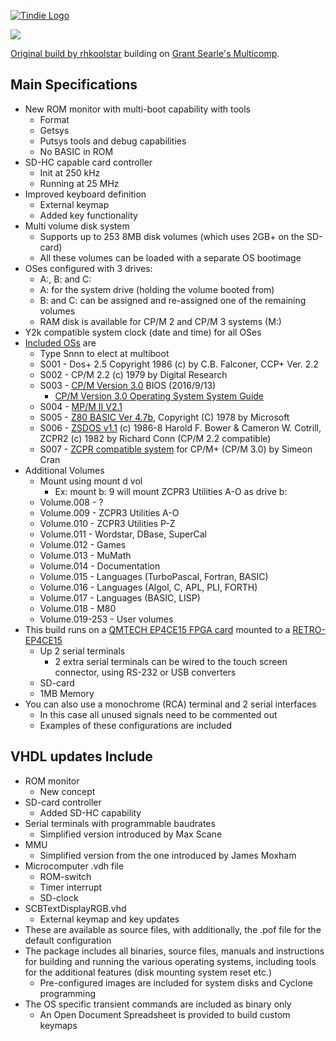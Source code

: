 <a href="https://www.tindie.com/products/land_boards/retrocomputer-fpga-card-pcb-only/" >
<img src="http://land-boards.com/tindie/tindie-larges-v2.png" alt="Tindie Logo">
</img></a> 

<img src="http://land-boards.com/blwiki/images/3/35/RETRO-EP4CE15-P958-720PX.jpg"></img>

[https://www.retrobrewcomputers.org/doku.php?id=builderpages:rhkoolstar:mc-2g-1024 Original build by rhkoolstar] building on  [http://searle.x10host.com/Multicomp/index.html Grant Searle's Multicomp].

== Main Specifications ==

* New ROM monitor with multi-boot capability with tools
** Format
** Getsys
** Putsys tools and debug capabilities
** No BASIC in ROM
* SD-HC capable card controller
** Init at 250 kHz
** Running at 25 MHz
* Improved keyboard definition
** External keymap
** Added key functionality
* Multi volume disk system
** Supports up to 253 8MB disk volumes (which uses 2GB+ on the SD-card)
** All these volumes can be loaded with a separate OS bootimage
* OSes configured with 3 drives: 
** A:, B: and C:
** A: for the system drive (holding the volume booted from)
** B: and C: can be assigned and re-assigned one of the remaining volumes
** RAM disk is available for CP/M 2 and CP/M 3 systems (M:)
* Y2k compatible system clock (date and time) for all OSes
* [https://retrobrewcomputers.org/lib/exe/fetch.php?media=builderpages:rhkoolstar:mc-2g-1024.zip Included OSs] are
** Type Snnn to elect at multiboot
** S001 - Dos+ 2.5  Copyright 1986 (c) by C.B. Falconer, CCP+ Ver. 2.2
** S002 - CP/M 2.2 (c) 1979 by Digital Research
** S003 - [http://www.cpm.z80.de/manuals/cpm3-usr.pdf CP/M Version 3.0] BIOS (2016/9/13)
*** [http://www.cpm.z80.de/manuals/cpm3-sys.pdf CP/M Version 3.0 Operating System System Guide]
** S004 - [https://github.com/douggilliland/Retro-Computers/blob/master/Z80/Software/Manuals/MPM_II_2.1_Release_Notes_1982.pdf MP/M II V2.1]
** S005 - [http://searle.wales/z80/SimpleZ80.html Z80 BASIC Ver 4.7b], Copyright (C) 1978 by Microsoft
** S006 - [https://github.com/douggilliland/Retro-Computers/blob/master/Z80/Software/Manuals/zsdos.pdf ZSDOS v1.1] (c) 1986-8 Harold F. Bower & Cameron W. Cotrill, ZCPR2 (c) 1982 by Richard Conn (CP/M 2.2 compatible) 
** S007 - [https://en.wikipedia.org/wiki/CP/M#ZCPR ZCPR compatible system] for CP/M+ (CP/M 3.0) by Simeon Cran
* Additional Volumes
** Mount using mount d vol
*** Ex: mount b: 9 will mount ZCPR3 Utilities A-O as drive b:
** Volume.008 - ?
** Volume.009 - ZCPR3 Utilities A-O
** Volume.010 - ZCPR3 Utilities P-Z
** Volume.011 - Wordstar, DBase, SuperCal
** Volume.012 - Games
** Volume.013 - MuMath
** Volume.014 - Documentation
** Volume.015 - Languages (TurboPascal, Fortran, BASIC)
** Volume.016 - Languages (Algol, C, APL, PLI, FORTH)
** Volume.017 - Languages (BASIC, LISP)
** Volume.018 - M80
** Volume.019-253 - User volumes
* This build runs on a [https://www.aliexpress.com/item/32949281189.html?spm=a2g0o.productlist.0.0.23c6239dgIvRTF&algo_pvid=18ecb5a7-9379-4a8d-9987-d234c882a467&algo_expid=18ecb5a7-9379-4a8d-9987-d234c882a467-2&btsid=0b0a555c16163265169281511efa18&ws_ab_test=searchweb0_0,searchweb201602_,searchweb201603_ QMTECH EP4CE15 FPGA card] mounted to a [http://land-boards.com/blwiki/index.php?title=RETRO-EP4CE15 RETRO-EP4CE15]
** Up 2 serial terminals
*** 2 extra serial terminals can be wired to the touch screen connector, using RS-232 or USB converters
** SD-card
** 1MB Memory
* You can also use a monochrome (RCA) terminal and 2 serial interfaces
** In this case all unused signals need to be commented out
** Examples of these configurations are included

== VHDL updates Include ==

* ROM monitor
** New concept
* SD-card controller
** Added SD-HC capability
* Serial terminals with programmable baudrates 
** Simplified version introduced by Max Scane
* MMU
** Simplified version from the one introduced by James Moxham
* Microcomputer .vdh file
** ROM-switch
** Timer interrupt
** SD-clock
* SCBTextDisplayRGB.vhd
** External keymap and key updates
* These are available as source files, with additionally, the .pof file for the default configuration
* The package includes all binaries, source files, manuals and instructions for building and running the various operating systems, including tools for the additional features (disk mounting system reset etc.) 
** Pre-configured images are included for system disks and Cyclone programming
* The OS specific transient commands are included as binary only
** An Open Document Spreadsheet is provided to build custom keymaps
